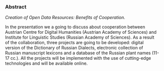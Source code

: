 ### Abstract

*Creation of Open Data Resources: Benefits of Cooperation.*

In the presentation we a going to discuss about cooperation between Austrian Centre for Digital Humanities (Austrian Academy of Sciences) and Institute for Linguistic Studies (Russian Academy of Sciences). As a result of the collaboration, three projects are going to be developed: digital version of the Dictionary of Russian Dialects, electronic collection of Russian manuscript lexicons and a database of the Russian plant names (11-17 cc.). All the projects will be implemented with the use of cutting-edge technologies and will be available online.
